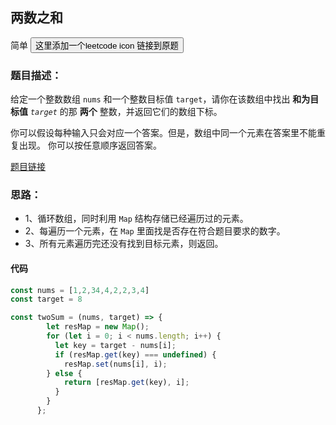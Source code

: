 ## 两数之和

<Chip size='sm'  className='bg-chipBg text-chipTextEasy select-none cursor-pointer'>简单</Chip>
<Button size='sm' radius="full" variant="light" className=' select-none cursor-pointer'>
    这里添加一个leetcode icon 链接到原题
</Button>
### 题目描述：
给定一个整数数组 `nums` 和一个整数目标值 `target`，请你在该数组中找出 **和为目标值** *`target`* 的那 **两个** 整数，并返回它们的数组下标。

你可以假设每种输入只会对应一个答案。但是，数组中同一个元素在答案里不能重复出现。
你可以按任意顺序返回答案。

[题目链接](https://leetcode.cn/problems/two-sum/)



### 思路：

- 1、循环数组，同时利用 `Map` 结构存储已经遍历过的元素。
- 2、每遍历一个元素，在 `Map` 里面找是否存在符合题目要求的数字。
- 3、所有元素遍历完还没有找到目标元素，则返回。

#### 代码

```javascript
const nums = [1,2,34,4,2,2,3,4]
const target = 8

const twoSum = (nums, target) => {
        let resMap = new Map();
        for (let i = 0; i < nums.length; i++) {
          let key = target - nums[i];
          if (resMap.get(key) === undefined) {
            resMap.set(nums[i], i);
        } else {
            return [resMap.get(key), i];
          }
        }
      };
```

